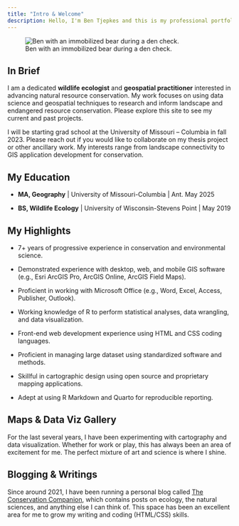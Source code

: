 ---
title: "Intro & Welcome"
description: Hello, I'm Ben Tjepkes and this is my professional portfolio detailing my career experience, creative projects, and educational pursuits.
---

![Ben with an immobilized bear during a den check.](img-ben-with-bear.jpg)

## In Brief

I am a dedicated **wildlife ecologist** and **geospatial practitioner** interested in advancing natural resource conservation. My work focuses on using data science and geospatial techniques to research and inform landscape and endangered resource conservation. Please explore this site to see my current and past projects.

I will be starting grad school at the University of Missouri -- Columbia in fall 2023. Please reach out if you would like to collaborate on my thesis project or other ancillary work. My interests range from landscape connectivity to GIS application development for conservation.

## My Education

- **MA, Geography** | University of Missouri-Columbia | Ant. May 2025

- **BS, Wildlife Ecology** | University of Wisconsin-Stevens Point | May 2019

## My Highlights


- 7+ years of progressive experience in conservation and environmental science.

- Demonstrated experience with desktop, web, and mobile GIS software (e.g., Esri ArcGIS Pro, ArcGIS Online, ArcGIS Field Maps).

- Proficient in working with Microsoft Office (e.g., Word, Excel, Access, Publisher, Outlook).

- Working knowledge of R to perform statistical analyses, data wrangling, and data visualization.

- Front-end web development experience using HTML and CSS coding languages.

- Proficient in managing large dataset using standardized software and methods.

- Skillful in cartographic design using open source and proprietary mapping applications.

- Adept at using R Markdown and Quarto for reproducible reporting.


## Maps & Data Viz Gallery

For the last several years, I have been experimenting with cartography and data visualization. Whether for work or play, this has always been an area of excitement for me. The perfect mixture of art and science is where I shine.

## Blogging & Writings

Since around 2021, I have been running a personal blog called [The Conservation Companion](https://conservationcompanion.com), which contains posts on ecology, the natural sciences, and anything else I can think of. This space has been an excellent area for me to grow my writing and coding (HTML/CSS) skills.
